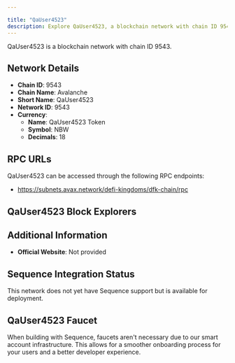 ```yaml
---

title: "QaUser4523"
description: Explore QaUser4523, a blockchain network with chain ID 9543. Learn about its native currency, QaUser4523 Token, and how to interact with the network.
---
```




QaUser4523 is a blockchain network with chain ID 9543.

## Network Details

- **Chain ID**: 9543
- **Chain Name**: Avalanche
- **Short Name**: QaUser4523
- **Network ID**: 9543
- **Currency**: 
  - **Name**: QaUser4523 Token
  - **Symbol**: NBW
  - **Decimals**: 18

## RPC URLs

QaUser4523 can be accessed through the following RPC endpoints:

- https://subnets.avax.network/defi-kingdoms/dfk-chain/rpc

## QaUser4523 Block Explorers



## Additional Information

- **Official Website**: Not provided

## Sequence Integration Status

This network does not yet have Sequence support but is available for deployment.

## QaUser4523 Faucet

When building with Sequence, faucets aren't necessary due to our smart account infrastructure. This allows for a smoother onboarding process for your users and a better developer experience.

